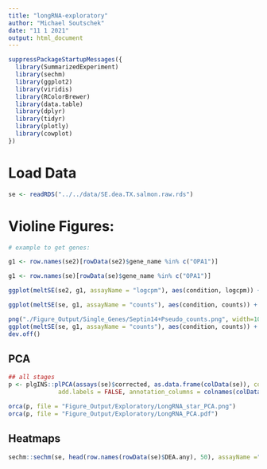 ---
title: "longRNA-exploratory"
author: "Michael Soutschek"
date: "11 1 2021"
output: html_document
---

```{r}
suppressPackageStartupMessages({
  library(SummarizedExperiment)
  library(sechm)
  library(ggplot2)
  library(viridis)
  library(RColorBrewer)
  library(data.table)
  library(dplyr)
  library(tidyr)
  library(plotly)
  library(cowplot)
})
```


# Load Data
```{r}
se <- readRDS("../../data/SE.dea.TX.salmon.raw.rds")
```



# Violine Figures:
```{r}
# example to get genes:

g1 <- row.names(se2)[rowData(se2)$gene_name %in% c("OPA1")]

g1 <- row.names(se)[rowData(se)$gene_name %in% c("OPA1")]

ggplot(meltSE(se2, g1, assayName = "logcpm"), aes(condition, logcpm)) + geom_violin() + geom_point(aes(color = experiment)) +  facet_wrap(~feature, scale="free") + theme_classic()

ggplot(meltSE(se, g1, assayName = "counts"), aes(condition, counts)) + geom_violin() + geom_point(aes(color = diff)) +  facet_wrap(~feature, scale="free")

png("./Figure_Output/Single_Genes/Septin14+Pseudo_counts.png", width=10, height=6, units="in", res=300)
ggplot(meltSE(se, g1, assayName = "counts"), aes(condition, counts)) + geom_point(aes(color = diff)) + geom_violin() + facet_wrap(~feature, scale="free")
dev.off()
```






## PCA

```{r pca, message=FALSE, warning=FALSE, eval=TRUE}

## all stages
p <- plgINS::plPCA(assays(se)$corrected, as.data.frame(colData(se)), colorBy = "condition", shapeBy = "diff",
              add.labels = FALSE, annotation_columns = colnames(colData(se)))

orca(p, file = "Figure_Output/Exploratory/LongRNA_star_PCA.png")
orca(p, file = "Figure_Output/Exploratory/LongRNA_PCA.pdf")
```



## Heatmaps
```{r}
sechm::sechm(se, head(row.names(rowData(se)$DEA.any), 50), assayName ="log2FC.Ctrl", top_annotation="diff", gaps_at="condition" ,breaks=TRUE)
```


